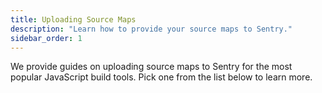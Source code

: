 ```yaml
---
title: Uploading Source Maps
description: "Learn how to provide your source maps to Sentry."
sidebar_order: 1
---
```


We provide guides on uploading source maps to Sentry for the most popular JavaScript build tools.
Pick one from the list below to learn more.

<PageGrid />
